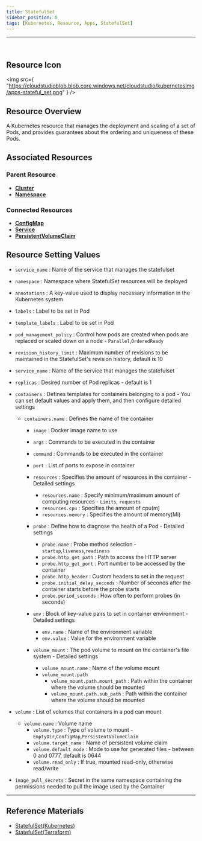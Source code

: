 ```yaml
---
title: StatefulSet
sidebar_position: 0
tags: [Kubernetes, Resource, Apps, StatefulSet]
---
```



<hr />
<br />


## Resource Icon

<img
    src={
        "https://cloudstudioblob.blob.core.windows.net/cloudstudio/kubernetesImg/apps-stateful_set.png"
    }
/>

## Resource Overview

A Kubernetes resource that manages the deployment and scaling of a set of Pods, and provides guarantees about the ordering and uniqueness of these Pods.

## Associated Resources

### Parent Resource

-   [**Cluster**](https://docs.cstudio.app/docs/resource/kubernetes/Base/Cluster)
-   [**Namespace**](https://docs.cstudio.app/docs/resource/kubernetes/Core/Namespace)

### Connected Resources

-   [**ConfigMap**](https://docs.cstudio.app/docs/resource/kubernetes/Core/ConfigMap)
-   [**Service**](https://docs.cstudio.app/docs/resource/kubernetes/Core/Service)
-   [**PersistentVolumeClaim**](https://docs.cstudio.app/docs/resource/kubernetes/Core/PersistentVolumeClaim)

## Resource Setting Values

-   `service_name` : Name of the service that manages the statefulset
-   `namespace` : Namespace where StatefulSet resources will be deployed
-   `annotations` : A key-value used to display necessary information in the Kubernetes system
-   `labels` : Label to be set in Pod
-   `template_labels` : Label to be set in Pod
-   `pod_management_policy` : Control how pods are created when pods are replaced or scaled down on a node - `Parallel`,`OrderedReady`
-   `revision_history_limit` : Maximum number of revisions to be maintained in the StatefulSet's revision history, default is 10
-   `service_name` : Name of the service that manages the statefulset
-   `replicas` : Desired number of Pod replicas - default is 1

-   `containers` : Defines templates for containers belonging to a pod - You can set default values and apply them, and then configure detailed settings 
    -   `containers.name` : Defines the name of the container
        -   `image` : Docker image name to use
        -   `args` : Commands to be executed in the container
        -   `command` : Commands to be executed in the container
        -   `port` : List of ports to expose in container

        -   `resources` : Specifies the amount of resources in the container  - Detailed settings
            -   `resources.name` : Specify minimum/maximum amount of computing resources   - `Limits`, `requests`     
            -   `resources.cpu` : Specifies the amount of cpu(m)   
            -   `resources.memory` : Specifies the amount of memory(Mi)

        -   `probe` : Define how to diagnose the health of a Pod  - Detailed settings
            -   `probe.name` : Probe method selection - `startup`,`liveness`,`readiness`
            -   `probe.http_get_path` : Path to access the HTTP server
            -   `probe.http_get_port` : Port number to be accessed by the container
            -   `probe.http_header` : Custom headers to set in the request
            -   `probe.initial_delay_seconds` : Number of seconds after the container starts before the probe starts
            -   `probe.period_seconds` : How often to perform probes (in seconds)

        -   `env` : Block of key-value pairs to set in container environment - Detailed settings
            -   `env.name` : Name of the environment variable
            -   `env.value` : Value for the environment variable

        -   `volume_mount` : The pod volume to mount on the container's file system - Detailed settings
            -   `volume_mount.name` : Name of the volume mount
            -   `volume_mount.path` 
                -   `volume_mount.path.mount_path` : Path within the container where the volume should be mounted
                -   `volume_mount.path.sub_path` : Path within the container where the volume should be mounted
            
-   `volume` : List of volumes that containers in a pod can mount
    - `volume.name` : Volume name
        -   `volume.type` : Type of volume to mount - `EmptyDir`,`ConfigMap`,`PersistentVolumeClaim`
        -   `volume.target_name` : Name of persistent volume claim
        -   `volume.default_mode` : Mode to use for generated files - between 0 and 0777, default is 0644
        -   `volume.read_only` : If true, mounted read-only, otherwise read/write

-   `image_pull_secrets` : Secret in the same namespace containing the permissions needed to pull the image used by the Container

---

## Reference Materials

-   [StatefulSet(Kubernetes)](https://kubernetes.io/docs/concepts/workloads/controllers/statefulset/)
-   [StatefulSet(Terraform)](https://registry.terraform.io/providers/hashicorp/kubernetes/latest/docs/resources/stateful_set)
